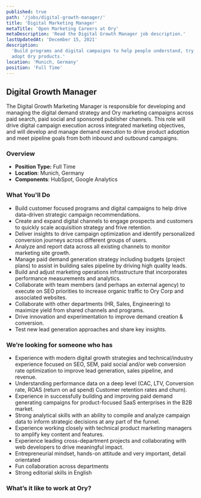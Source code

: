 ```yaml
---
published: true
path: '/jobs/digital-growth-manager/'
title: 'Digital Marketing Manager'
metaTitle: 'Open Marketing Careers at Ory'
metaDescription: 'Read the Digital Growth Manager job description.'
lastUpdatedAt: 'December 15, 2021'
description:
  'Build programs and digital campaigns to help people understand, try, and
  adopt Ory products.'
location: 'Munich, Germany'
position: 'Full Time'
---
```



## Digital Growth Manager

<About />

The Digital Growth Marketing Manager is responsible for developing and managing the digital demand strategy and 
Ory marketing campaigns across paid search, paid social and sponsored publisher channels. 
This role will drive digital campaign execution across integrated marketing objectives, and will develop and manage demand execution to drive 
product adoption and meet pipeline goals from both inbound and outbound campaigns. 

### Overview

- **Position Type:** Full Time
- **Location**: Munich, Germany
- **Components**: HubSpot, Google Analytics

### What You'll Do

- Build customer focused programs and digital campaigns to help drive data-driven strategic campaign recommendations.
- Create and expand digital channels to engage prospects and customers to quickly scale acquisition strategy and frive retention.
- Deliver insights to drive campaign optimization and identify personalized conversion journeys across different groups of users.
- Analyze and report data across all existing channels to monitor marketing site growth.
- Manage paid demand generation strategy including budgets (project plans) to assist in building sales pipeline by driving high quality leads.
- Build and adjust marketing operations infrastructure that incorporates performance measurements and analytics.
- Collaborate with team members (and perhaps an external agency) to execute on SEO priorities to increase organic traffic to Ory Corp and associated websites.
- Collaborate with other departments (HR, Sales, Engineering) to maximize yield from shared channels and programs.
- Drive innovation and experimentation to improve demand creation & conversion.
- Test new lead generation approaches and share key insights.

### We’re looking for someone who has

- Experience with modern digital growth strategies and technical/industry experience focused on SEO, SEM, paid social and/or web conversion rate optimization to improve lead generation, sales pipeline, and revenue.
- Understanding performance data on a deep level (CAC, LTV, Conversion rate, ROAS (return on ad spend) Customer retention rates and churn).
- Experience in successfully building and improving paid demand generating campaigns for product-focused SaaS enterprises in the B2B market.
- Strong analytical skills with an ability to compile and analyze campaign data to inform strategic decisions at any part of the funnel.
- Experience working closely with technical product marketing managers to amplify key content and features.
- Experience leading cross-department projects and collaborating with web developers to drive meaningful impact.
- Entrepreneurial mindset, hands-on attitude and very important, detail orientated
- Fun collaboration across departments
- Strong editorial skills in English 

### What’s it like to work at Ory?

<WorkAtOry />
